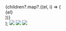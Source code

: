  <div
    {...props}
    className={`flex items-center x-gap-3 rounded-lg snap-x snap-mandatory overflow-x-scroll max-w-200 mx-auto border border-neutral-400 ${className}`}
    aria-roledescription="carousel"
  >
    {children?.map?.((el, i) => (
      <div
        className="snap-center flex-shrink-0 min-w-120 max-w-200"
        role="tabpanel"
        aria-roledescription="slide"
        aria-label={`${i + 1} of ${children.length}`}
      >
        {el}
      </div>
    ))}
  </div>
);

<SnapSlider>
  <img src="https://images.unsplash.com/photo-1604999565976-8913ad2ddb7c?ixlib=rb-1.2.1&ixid=MnwxMjA3fDB8MHxwaG90by1wYWdlfHx8fGVufDB8fHx8&auto=format&fit=crop&w=500&h=250&q=80" />
  <img src="https://images.unsplash.com/photo-1471922694854-ff1b63b20054?ixlib=rb-1.2.1&ixid=MnwxMjA3fDB8MHxwaG90by1wYWdlfHx8fGVufDB8fHx8&auto=format&fit=crop&w=500&h=250&q=80" />
  <img src="https://images.unsplash.com/photo-1622890806166-111d7f6c7c97?ixlib=rb-1.2.1&ixid=MnwxMjA3fDB8MHxwaG90by1wYWdlfHx8fGVufDB8fHx8&auto=format&fit=crop&w=500&h=250&q=80" />
</SnapSlider>
